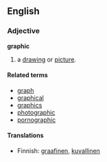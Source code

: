==English==
=== Adjective ===
'''graphic'''

# a [[drawing]] or [[picture]].

====Related terms====
*[[graph]]
*[[graphical]]
*[[graphics]]
*[[photographic]]
*[[pornographic]]

====Translations ====
*Finnish: [[graafinen]], [[kuvallinen]]